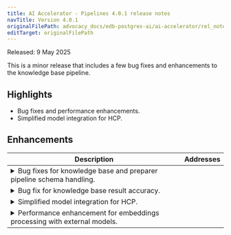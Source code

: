 ```yaml
---
title: AI Accelerator - Pipelines 4.0.1 release notes
navTitle: Version 4.0.1
originalFilePath: advocacy_docs/edb-postgres-ai/ai-accelerator/rel_notes/src/rel_notes_4.0.1.yml
editTarget: originalFilePath
---
```


Released: 9 May 2025

This is a minor release that includes a few bug fixes and enhancements to the knowledge base pipeline.

## Highlights

- Bug fixes and performance enhancements.
- Simplified model integration for HCP.

## Enhancements

<table class="table w-100"><thead><tr><th>Description</th><th width="10%">Addresses</th></tr></thead><tbody>
<tr><td><details><summary>Bug fixes for knowledge base and preparer pipeline schema handling.</summary><hr/><p>The knowledge base and preparer pipeline now support arbitrary Postgres schemas for source and destination tables/volumes.
A bug prevented users for configuring explicit schemas via Postgres qualified identifiers (<code>schema.name</code>) when referencing source or destination tables/volumes in the create pipeline calls. This bug is now fixed.</p>
</details></td><td></td></tr>
<tr><td><details><summary>Bug fix for knowledge base result accuracy.</summary><hr/><p>A bug in the batch-processing code for knowledge base pipelines would, under certain circumstances, lead to inaccurate results during retrieval.
This bug was introduces in the 4.0.0 release and is not fixed.</p>
</details></td><td></td></tr>
<tr><td><details><summary>Simplified model integration for HCP.</summary><hr/><p>External models, running on the HCP Model Serving infrastructure, can now be listed and integrated into AIDB with new helper functions <code>aidb.get_hcp_models()</code> and <code>aidb.create_hcp_model()</code>.</p>
</details></td><td></td></tr>
<tr><td><details><summary>Performance enhancement for embeddings processing with external models.</summary><hr/><p>When using external models for embeddings (e.g. with the nim_embeddings model adapter), AIDB performs additional API calls in order to probe the model service for the response type.
These calls are now skipped in most situation to reduce the overhead to a minimum when running embedding processing. AIDB will now use actual results to determine the response type.</p>
</details></td><td></td></tr>
</tbody></table>


